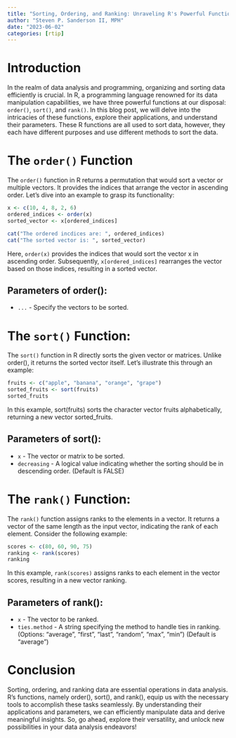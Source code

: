 ```yaml
---
title: "Sorting, Ordering, and Ranking: Unraveling R's Powerful Functions"
author: "Steven P. Sanderson II, MPH"
date: "2023-06-02"
categories: [rtip]
---
```


# Introduction

In the realm of data analysis and programming, organizing and sorting data efficiently is crucial. In R, a programming language renowned for its data manipulation capabilities, we have three powerful functions at our disposal: `order()`, `sort()`, and `rank()`. In this blog post, we will delve into the intricacies of these functions, explore their applications, and understand their parameters. These R functions are all used to sort data, however, they each have different purposes and use different methods to sort the data.

# The `order()` Function

The `order()` function in R returns a permutation that would sort a vector or multiple vectors. It provides the indices that arrange the vector in ascending order. Let's dive into an example to grasp its functionality:

```r
x <- c(10, 4, 8, 2, 6)
ordered_indices <- order(x)
sorted_vector <- x[ordered_indices]

cat("The ordered incdices are: ", ordered_indices)
cat("The sorted vector is: ", sorted_vector)
````

Here, `order(x)` provides the indices that would sort the vector x in ascending order. Subsequently, `x[ordered_indices]` rearranges the vector based on those indices, resulting in a sorted vector.

## Parameters of order():

*   `...` - Specify the vectors to be sorted.

# The `sort()` Function:

The `sort()` function in R directly sorts the given vector or matrices. Unlike order(), it returns the sorted vector itself. Let's illustrate this through an example:

```r
fruits <- c("apple", "banana", "orange", "grape")
sorted_fruits <- sort(fruits)
sorted_fruits
```

In this example, sort(fruits) sorts the character vector fruits alphabetically, returning a new vector sorted_fruits.

## Parameters of sort():

*   `x` - The vector or matrix to be sorted.
*   `decreasing` - A logical value indicating whether the sorting should be in descending order. (Default is FALSE)

# The `rank()` Function:

The `rank()` function assigns ranks to the elements in a vector. It returns a vector of the same length as the input vector, indicating the rank of each element. Consider the following example:

```r
scores <- c(80, 60, 90, 75)
ranking <- rank(scores)
ranking
```

In this example, `rank(scores)` assigns ranks to each element in the vector scores, resulting in a new vector ranking.

## Parameters of rank():

*   `x` - The vector to be ranked.
*   `ties.method` - A string specifying the method to handle ties in ranking. (Options: "average", "first", "last", "random", "max", "min") (Default is "average")

# Conclusion

Sorting, ordering, and ranking data are essential operations in data analysis. R's functions, namely order(), sort(), and rank(), equip us with the necessary tools to accomplish these tasks seamlessly. By understanding their applications and parameters, we can efficiently manipulate data and derive meaningful insights. So, go ahead, explore their versatility, and unlock new possibilities in your data analysis endeavors!